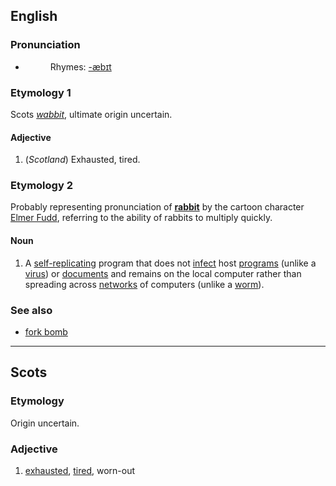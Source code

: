==English==
===Pronunciation===
*{{IPA|/ˈwæbɪt/}}
*:Rhymes: [[Rhymes:English:-æbɪt|-æbɪt]]

===Etymology 1===
Scots ''[[#Scots|wabbit]]'', ultimate origin uncertain.

====Adjective====
{{en-adj}}

# (''Scotland'') Exhausted, tired.

===Etymology 2===
Probably representing pronunciation of '''[[rabbit]]''' by the cartoon character [[w:Elmer Fudd|Elmer Fudd]], referring to the ability of rabbits to multiply quickly.

====Noun====
{{wikipedia}}
{{en-noun}}

#{{computing}} A [[self-replicating]] program that does not [[infect]] host [[program]]s (unlike a [[virus]]) or [[document]]s and remains on the local computer rather than spreading across [[network]]s of computers (unlike a [[worm]]).

===See also===
*[[fork bomb]]

----

==Scots==
===Etymology===
Origin uncertain.

===Adjective===
{{sco-adj}}

# [[exhausted]], [[tired]], worn-out
